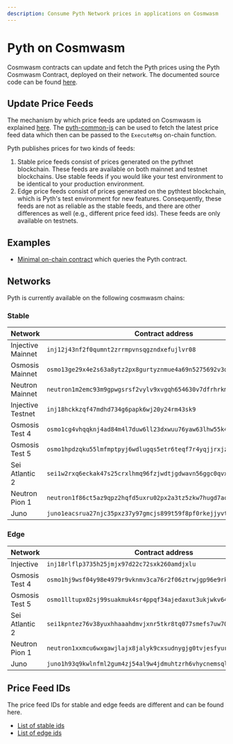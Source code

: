 ```yaml
---
description: Consume Pyth Network prices in applications on Cosmwasm
---
```


# Pyth on Cosmwasm

Cosmwasm contracts can update and fetch the Pyth prices using the Pyth Cosmwasm Contract, deployed on their network. The documented source code can be found [here](https://github.com/pyth-network/pyth-crosschain/tree/main/target_chains/cosmwasm/contracts/pyth).

## Update Price Feeds

The mechanism by which price feeds are updated on Cosmwasm is explained [here](./pythnet-price-feeds.md). The [pyth-common-js](https://github.com/pyth-network/pyth-crosschain/tree/main/target_chains/cosmwasm/sdk/js) can be used to fetch the latest price feed data which then can be passed to the `ExecuteMsg` on-chain function.

Pyth publishes prices for two kinds of feeds:

1. Stable price feeds consist of prices generated on the pythnet blockchain. These feeds are available on both mainnet and testnet blockchains. Use stable feeds if you would like your test environment to be identical to your production environment.
2. Edge price feeds consist of prices generated on the pythtest blockchain, which is Pyth's test environment for new features. Consequently, these feeds are not as reliable as the stable feeds, and there are other differences as well (e.g., different price feed ids). These feeds are only available on testnets.

## Examples

- [Minimal on-chain contract](https://github.com/pyth-network/pyth-crosschain/blob/main/target_chains/cosmwasm/examples/cw-contract) which queries the Pyth contract.

## Networks

Pyth is currently available on the following cosmwasm chains:

### Stable

| Network           | Contract address                                                     |
| ----------------- | -------------------------------------------------------------------- |
| Injective Mainnet | `inj12j43nf2f0qumnt2zrrmpvnsqgzndxefujlvr08`                         |
| Osmosis Mainnet   | `osmo13ge29x4e2s63a8ytz2px8gurtyznmue4a69n5275692v3qn3ks8q7cwck7`    |
| Neutron Mainnet   | `neutron1m2emc93m9gpwgsrsf2vylv9xvgqh654630v7dfrhrkmr5slly53spg85wv` |
| Injective Testnet | `inj18hckkzqf47mdhd734g6papk6wj20y24rm43sk9`                         |
| Osmosis Test 4    | `osmo1cg4vhqqknj4ad84m4l7duw6ll23dxwuu76yaw63lhw55k46nt8ysuen2xc`    |
| Osmosis Test 5    | `osmo1hpdzqku55lmfmptpyj6wdlugqs5etr6teqf7r4yqjjrxjznjhtuqqu5kdh`    |
| Sei Atlantic 2    | `sei1w2rxq6eckak47s25crxlhmq96fzjwdtjgdwavn56ggc0qvxvw7rqczxyfy`     |
| Neutron Pion 1    | `neutron1f86ct5az9qpz2hqfd5uxru02px2a3tz5zkw7hugd7acqq496dcms22ehpy` |
| Juno              | `juno1eacsrua27njc35pxz37y97gmcjs899t59f8pf0rkejjyvtmhws5q6lxsdd`    |

### Edge

| Network        | Contract address                                                     |
| -------------- | -------------------------------------------------------------------- |
| Injective      | `inj18rlflp3735h25jmjx97d22c72sxk260amdjxlu`                         |
| Osmosis Test 4 | `osmo1hj9wsf04y98e4979r9vknmv3ca76r2f06ztrwjgp96e9rkh5we4swntsp7`    |
| Osmosis Test 5 | `osmo1lltupx02sj99suakmuk4sr4ppqf34ajedaxut3ukjwkv6469erwqtpg9t3`    |
| Sei Atlantic 2 | `sei1kpntez76v38yuxhhaaahdmvjxnr5tkr8tq077smefs7uw70rj5yqw2aewy`     |
| Neutron Pion 1 | `neutron1xxmcu6wxgawjlajx8jalyk9cxsudnygjg0tvjesfyurh4utvtpes5wmpjp` |
| Juno           | `juno1h93q9kwlnfml2gum4zj54al9w4jdmuhtzrh6vhycnemsqlqv9l9snnznxs`    |

## Price Feed IDs

The price feed IDs for stable and edge feeds are different and can be found here.

- [List of stable ids](https://pyth.network/developers/price-feed-ids#cosmwasm-stable)
- [List of edge ids](https://pyth.network/developers/price-feed-ids#cosmwasm-edge)
